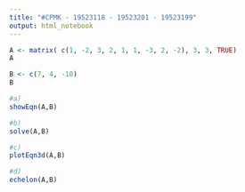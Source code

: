 ```yaml
---
title: "#CPMK - 19523118 - 19523201 - 19523199"
output: html_notebook
---
```


```r

A <- matrix( c(1, -2, 3, 2, 1, 1, -3, 2, -2), 3, 3, TRUE)
A

B <- c(7, 4, -10)
B

#a)
showEqn(A,B)

#b)
solve(A,B)

#c)
plotEqn3d(A,B)

#d)
echelon(A,B)
```

